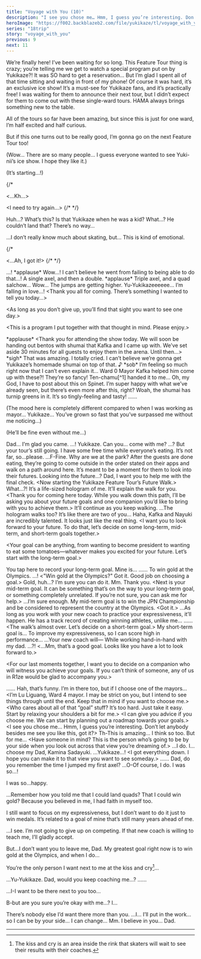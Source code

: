 ```yaml
---
title: "Voyage with You (10)"
description: "I see you chose me… Hmm, I guess you’re interesting. Don’t let anybody besides me see you like this, got it?"
heroImage: "https://f002.backblazeb2.com/file/yukikaze/tl/voyage_with_you/10-2.jpg"
series: "18trip"
story: "voyage_with_you"
previous: 9
next: 11
---
```



<Divider loc="Kamina Ice Arena" />

<StoryImg src="https://f002.backblazeb2.com/file/yukikaze/assets/bg/00_047_000.jpg" alt="Ice arena" type="bg" />

<Bubble character="Yukikaze Fan A">
We’re finally here! I’ve been waiting for so long. This Feature Tour thing is crazy; you’re telling me we get to watch a special program put on by Yukikaze?!
</Bubble>

<Bubble character="Yukikaze Fan B">
It was SO hard to get a reservation… But I’m glad I spent all of that time sitting and waiting in front of my phone!
</Bubble>

<Bubble character="Yukikaze Fan C">
Of course it was hard, it’s an exclusive ice show! It’s a must-see for Yukikaze fans, and it’s practically free!
</Bubble>

<Bubble character="Hama Fan A">
I was waiting for them to announce their next tour, but I didn’t expect for them to come out with these single-ward tours. HAMA always brings something new to the table.

All of the tours so far have been amazing, but since this is just for one ward, I’m half excited and half curious.
</Bubble>

<Bubble character="Hama Fan C">
But if this one turns out to be really good, I’m gonna go on the next Feature Tour too!
</Bubble>

<Bubble mc>
<p class="t">(Wow… There are so many people… I guess everyone wanted to see Yuki-nii’s ice show. I hope they like it.)</p>

<p class="t">(It’s starting…!)</p>
</Bubble>

{/* <Bubble character="Yukikaze" name="Child Yukikaze" hidden> */}
<Box type="radio">
&lt;&NoBreak;(Pant, pant) …Not again.&NoBreak;&gt;

&lt;&NoBreak;…Kh…&NoBreak;&gt;

&lt;&NoBreak;I need to try again…&NoBreak;&gt;
</Box>
{/* </Bubble> */}

<Bubble character="Yukikaze Fan A">
Huh…? What’s this?
</Bubble>

<Bubble character="Yukikaze Fan B">
Is that Yukikaze when he was a kid? What…? He couldn’t land that? There’s no way…

…I don’t really know much about skating, but… This is kind of emotional.
</Bubble>

{/* <Bubble character="Yukikaze" name="Child Yukikaze" hidden> */}
<Box type="radio">
&lt;&NoBreak;One more, I can do this…!&NoBreak;&gt;

&lt;&NoBreak;…Ah, I got it!&NoBreak;&gt;
</Box>
{/* </Bubble> */}

<StoryImg src="https://f002.backblazeb2.com/file/yukikaze/tl/voyage_with_you/10-1.jpg" alt="1" />

<Bubble character="Yukikaze">
…!
</Bubble>

<Narration>
&ast;applause&ast;
</Narration>

<Bubble character="Hama Fan B">
Wow…! I can’t believe he went from failing to being able to do that…!
</Bubble>

<Bubble character="Yukikaze">
A single axel, and then a double.
</Bubble>

<Narration>
&ast;applause&ast;
</Narration>

<Bubble character="Yukikaze">
Triple axel, and a quad salchow…
</Bubble>

<Bubble character="Hama Fan C">
Wow… The jumps are getting higher.
</Bubble>

<Bubble character="Yukikaze Fan C">
Yu-Yukikazeeeeee… I’m falling in love…!
</Bubble>

<Bubble character="Yukikaze">
&lt;&NoBreak;Thank you all for coming. There’s something I wanted to tell you today…&NoBreak;&gt;

&lt;&NoBreak;As long as you don’t give up, you’ll find that sight you want to see one day.&NoBreak;&gt;

&lt;&NoBreak;This is a program I put together with that thought in mind. Please enjoy.&NoBreak;&gt;
</Bubble>

<Narration>
&ast;applause&ast;
</Narration>

<Divider timeskip />

<Box type="radio">
&lt;&NoBreak;Thank you for attending the show today. We will soon be handing out bentos with shumai that Kafka and I came up with. We’ve set aside 30 minutes for all guests to enjoy them in the arena. Until then…&NoBreak;&gt;
</Box>

<Bubble character="Yukikaze Fan A">
&ast;sigh&ast; That was amazing. I totally cried. I can’t believe we’re gonna get Yukikaze’s homemade shumai on top of that.&nbsp;♪
</Bubble>

<Bubble character="Yukikaze Fan B">
&ast;sob&ast; I’m feeling so much right now that I can’t even explain it…
</Bubble>

<Bubble character="Hama Fan A">
Ward 0 Mayor Kafka helped him come up with these?! They’re so fancy!
</Bubble>

<Bubble character="Hama Fan B">
Ten-chamu[^1] handed it to me… Oh, my God, I have to post about this on Spinet.
</Bubble>

<Bubble character="Hama Fan C">
I’m super happy with what we’ve already seen, but there’s even more after this, right? Woah, the shumai has turnip greens in it. It’s so tingly-feeling and tasty!
</Bubble>

<Bubble character="Sadayuki">
……

<p class="t">(The mood here is completely different compared to when I was working as mayor… Yukikaze… You’ve grown so fast that you’ve surpassed me without me noticing…)</p>

<p class="t">(He’ll be fine even without me…)</p>
</Bubble>

<Bubble character="Yukikaze">
Dad… I’m glad you came.
</Bubble>

<Bubble character="Sadayuki">
…! Yukikaze.
</Bubble>

<Bubble character="Yukikaze">
Can you… come with me?
</Bubble>

<Bubble character="Sadayuki">
…? But your tour’s still going.
</Bubble>

<Bubble character="Yukikaze">
I have some free time while everyone’s eating. It’s not far, so…please.
</Bubble>

<Bubble character="Sadayuki">
…F-Fine.
</Bubble>

<Divider loc="Sorimachi Park" />

<StoryImg src="https://f002.backblazeb2.com/file/yukikaze/tl/voyage_with_you/10-2.jpg" alt="2" />

<Bubble character="Sadayuki">
Why are we at the park?
</Bubble>

<Bubble character="Yukikaze">
After the guests are done eating, they’re going to come outside in the order stated on their apps and walk on a path around here. It’s meant to be a moment for them to look into their futures.
</Bubble>

<Bubble character="Sadayuki">
Looking into the future…?
</Bubble>

<Bubble character="Yukikaze">
Dad, I want you to help me with the final check.
</Bubble>

<Box type="radio">
&lt;&NoBreak;Now starting the Yukikaze Feature Tour’s Future Walk.&NoBreak;&gt;
</Box>

<StoryImg src="https://f002.backblazeb2.com/file/yukikaze/tl/voyage_with_you/10-3.jpg" alt="3" />

<Bubble character="Sadayuki">
What…?!
</Bubble>

<Bubble character="Yukikaze">
It’s a life-sized hologram of me. It’ll explain the walk for you.
</Bubble>

<Bubble character="Yukikaze" name="Yukikaze Hologram" hologram>
&lt;&NoBreak;Thank you for coming here today. While you walk down this path, I’ll be asking you about your future goals and one companion you’d like to bring with you to achieve them.&NoBreak;&gt;
</Bubble>

<Bubble character="Yukikaze">
It’ll continue as you keep walking.
</Bubble>

<Bubble character="Sadayuki">
…The hologram walks too? It’s like there are two of you…
</Bubble>

<Bubble character="Yukikaze">
Haha, Kafka and Nayuki are incredibly talented. It looks just like the real thing.
</Bubble>

<Bubble character="Yukikaze" name="Yukikaze Hologram" hologram>
&lt;&NoBreak;I want you to look forward to your future. To do that, let’s decide on some long-term, mid-term, and short-term goals together.&NoBreak;&gt;

&lt;&NoBreak;Your goal can be anything, from wanting to become president to wanting to eat some tomatoes—whatever makes you excited for your future. Let’s start with the long-term goal.&NoBreak;&gt;
</Bubble>

<Bubble character="Yukikaze">
You tap here to record your long-term goal. Mine is…
</Bubble>

<Bubble character="Sadayuki">
……
</Bubble>

<Bubble character="Yukikaze">
To win gold at the Olympics.
</Bubble>

<Bubble character="Sadayuki">
…!
</Bubble>

<Bubble character="Yukikaze" name="Yukikaze Hologram" hologram>
&lt;&NoBreak;"Win gold at the Olympics?" Got it. Good job on choosing a goal.&NoBreak;&gt;
</Bubble>

<Bubble character="Sadayuki">
Gold, huh…? I’m sure you can do it.
</Bubble>

<Bubble character="Yukikaze">
Mm. Thank you.
</Bubble>

<Divider timeskip />

<Bubble character="Yukikaze" name="Yukikaze Hologram" hologram>
&lt;&NoBreak;Next is your mid-term goal. It can be something that’s on the way to your long-term goal, or something completely unrelated. If you’re not sure, you can ask me for help.&NoBreak;&gt;
</Bubble>

<Bubble character="Yukikaze">
…I’m sure enough. My mid-term goal is to win the JPN Championship and be considered to represent the country at the Olympics.
</Bubble>

<Bubble character="Yukikaze" name="Yukikaze Hologram" hologram>
&lt;&NoBreak;Got it.&NoBreak;&gt;
</Bubble>

<Bubble character="Sadayuki">
…As long as you work with your new coach to practice your expressiveness, it’ll happen. He has a track record of creating winning athletes, unlike me…
</Bubble>

<Bubble character="Yukikaze">
……
</Bubble>

<Divider timeskip />

<Bubble character="Yukikaze" name="Yukikaze Hologram" hologram>
&lt;&NoBreak;The walk’s almost over. Let’s decide on a short-term goal.&NoBreak;&gt;
</Bubble>

<Bubble character="Yukikaze">
My short-term goal is… To improve my expressiveness, so I can score high in performance…
</Bubble>

<Bubble character="Sadayuki">
…Your new coach will&NoBreak;—
</Bubble>

<Bubble character="Yukikaze">
While working hand-in-hand with my dad.
</Bubble>

<Bubble character="Sadayuki">
…?!
</Bubble>

<Bubble character="Yukikaze" name="Yukikaze Hologram" hologram>
&lt;&NoBreak;…Mm, that’s a good goal. Looks like you have a lot to look forward to.&NoBreak;&gt;

&lt;&NoBreak;For our last moments together, I want you to decide on a companion who will witness you achieve your goals. If you can’t think of someone, any of us in R1ze would be glad to accompany you.&NoBreak;&gt;
</Bubble>

<Bubble character="Sadayuki">
……
</Bubble>

<Bubble character="Yukikaze">
Hah, that’s funny. I’m in there too, but if I choose one of the mayors…
</Bubble>

<Bubble character="Liguang" name="Liguang Hologram" hologram>
&lt;&NoBreak;I’m Lu Liguang, Ward 4 mayor. I may be strict on you, but I intend to see things through until the end. Keep that in mind if you want to choose me.&NoBreak;&gt;
</Bubble>

<Bubble character="Ten" name="Ten Hologram" hologram>
&lt;&NoBreak;Who cares about all of that “goal” stuff? It’s too hard. Just take it easy. Start by relaxing your shoulders a bit for me.&NoBreak;&gt;
</Bubble>

<Bubble character="Kafka" name="Kafka Hologram" hologram>
&lt;&NoBreak;I can give you advice if you choose me. We can start by planning out a roadmap towards your goals.&NoBreak;&gt;
</Bubble>

<Bubble character="Renga" name="Renga Hologram" hologram>
&lt;&NoBreak;I see you chose me… Hmm, I guess you’re interesting. Don’t let anybody besides me see you like this, got it?&NoBreak;&gt;
</Bubble>

<Bubble character="Sadayuki">
Th-This is amazing…
</Bubble>

<Bubble character="Yukikaze">
I think so too. But for me…
</Bubble>

<Bubble character="Yukikaze" name="Yukikaze Hologram" hologram>
&lt;&NoBreak;Have someone in mind? This is the person who’s going to be by your side when you look out across that view you’re dreaming of.&NoBreak;&gt;
</Bubble>

<Bubble character="Yukikaze">
…I do. I…choose my Dad, Kamina Sadayuki.
</Bubble>

<Bubble character="Sadayuki">
…Yukikaze…!
</Bubble>

<Bubble character="Yukikaze" name="Yukikaze Hologram" hologram>
&lt;&NoBreak;I got everything down. I hope you can make it to that view you want to see someday.&NoBreak;&gt;
</Bubble>

<Bubble character="Sadayuki">
……
</Bubble>

<Bubble character="Yukikaze">
Dad, do you remember the time I jumped my first axel?
</Bubble>

<Bubble character="Sadayuki">
…O-Of course, I do. I was so…!

I was so…happy.
</Bubble>

<Bubble character="Yukikaze">
…Remember how you told me that I could land quads? That I could win gold? Because you believed in me, I had faith in myself too.

I still want to focus on my expressiveness, but I don’t want to do it just to win medals. It’s related to a goal of mine that’s still many years ahead of me.
</Bubble>

<Bubble character="Sadayuki">
…I see.
</Bubble>

<Bubble character="Yukikaze">
I’m not going to give up on competing. If that new coach is willing to teach me, I’ll gladly accept.

But…I don’t want you to leave me, Dad. My greatest goal right now is to win gold at the Olympics, and when I do…

You’re the only person I want next to me at the kiss and cry[^2]…
</Bubble>

<Bubble character="Sadayuki">
…Yu-Yukikaze.
</Bubble>

<Bubble character="Yukikaze">
Dad, would you keep coaching me…?
</Bubble>

<Bubble character="Sadayuki">
……

…I-I want to be there next to you too…

B-but are you sure you’re okay with me…? I…
</Bubble>

<Bubble character="Yukikaze">
There’s nobody else I’d want there more than you.
</Bubble>

<Bubble character="Sadayuki">
…I… I’ll put in the work… so I can be by your side… I can change…
</Bubble>

<Bubble character="Yukikaze">
Mm. I believe in you… Dad.
</Bubble>

---

[^1]: -chamu is an honorific that certain otakus attach onto their favorites' names. It's supposed to sound cute and fluffy.
[^2]: The kiss and cry is an area inside the rink that skaters will wait to see their results with their coaches.
